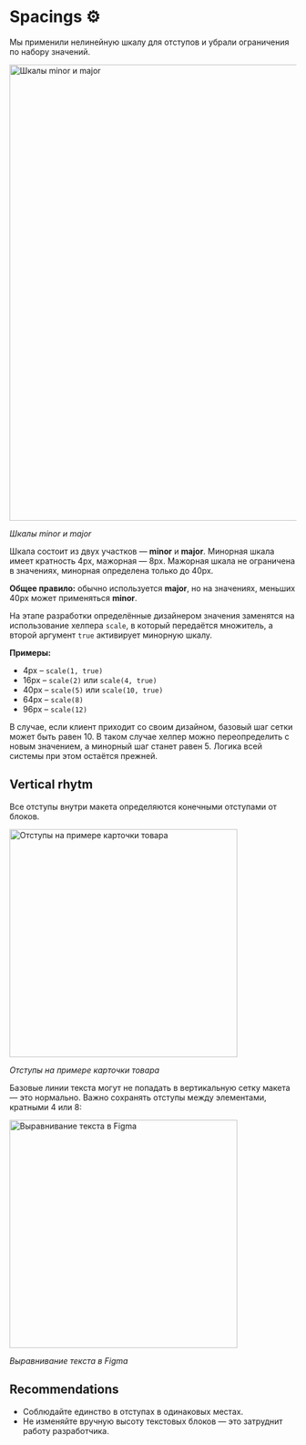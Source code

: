 
<Meta title="Design / Spacings" />

# Spacings ⚙️

Мы применили нелинейную шкалу для отступов и убрали ограничения по набору значений.

<img src="images/spacings/scale.png" alt="Шкалы minor и major" width="800" />

_Шкалы minor и major_

Шкала состоит из двух участков — **minor** и **major**. Минорная шкала имеет кратность 4px, мажорная — 8px. Мажорная шкала не ограничена в значениях, минорная определена только до 40px.

**Общее правило:** обычно используется **major**, но на значениях, меньших 40px может применяться **minor**.

На этапе разработки определённые дизайнером значения заменятся на использование хелпера `scale`, в который передаётся множитель, а второй аргумент `true` активирует минорную шкалу.

**Примеры:**

-   4px – `scale(1, true)`
-   16px – `scale(2)` или `scale(4, true)`
-   40px – `scale(5)` или `scale(10, true)`
-   64px – `scale(8)`
-   96px – `scale(12)`

В случае, если клиент приходит со своим дизайном, базовый шаг сетки может быть равен 10. В таком случае хелпер можно переопределить с новым значением, а минорный шаг станет равен 5. Логика всей системы при этом остаётся прежней.

## Vertical rhytm

Все отступы внутри макета определяются конечными отступами от блоков.

<img src="images/spacings/product-card.jpg" alt="Отступы на примере карточки товара" width="400" />

_Отступы на примере карточки товара_

Базовые линии текста могут не попадать в вертикальную сетку макета — это нормально. Важно сохранять отступы между элементами, кратными 4 или 8:

<img src="images/spacings/text.png" alt="Выравнивание текста в Figma" width="400" />

_Выравнивание текста в Figma_

## Recommendations

-   Соблюдайте единство в отступах в одинаковых местах.
-   Не изменяйте вручную высоту текстовых блоков — это затруднит работу разработчика.
